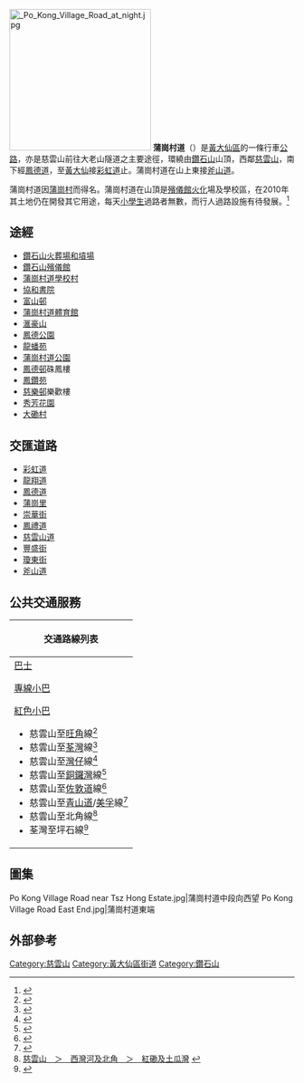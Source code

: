 {{Infobox Hong Kong Road
|中文街道名稱=蒲崗村道
|英文街道名稱=Po Kong Village Road
|圖片=File:Po Kong Village Road middle section (revised).jpg
|圖片說明=蒲崗村道中段向東望
|圖片2=
|圖片說明2=
|隸屬幹線=
|路段總長度=2
|車速限制=
|行車線數量=來回共4條
|所在地區=[[黃大仙區|黃大仙區]]
|起點=[[黃大仙區|黃大仙區]][[彩虹道|彩虹道]]
|終點=[[黃大仙區|黃大仙區]][[斧山道|斧山道]]／[[瓊東街|瓊東街]]交界
|道路命名日期=
|行人專用區=
|命名文件=
|道路動工日期=
|道路興建計劃=
|道路舊名資料=
|道路封閉日期=
|通車日期=
|收費=}}
[[File:_Po_Kong_Village_Road_at_night.jpg|250px]]
'''蒲崗村道'''（{{lang-en|'''Po Kong Village Road'''}}）是[[黃大仙區|黃大仙區]]的一條行車[[公路|公路]]，亦是慈雲山前往大老山隧道之主要途徑，環繞由[[鑽石山|鑽石山]]山頂，西鄰[[慈雲山|慈雲山]]，南下經[[鳳德道|鳳德道]]，至[[黃大仙_(香港地方)|黃大仙]]接[[彩虹道|彩虹道]]止。蒲崗村道在山上東接[[斧山道|斧山道]]。

蒲崗村道因[[蒲崗村|蒲崗村]]而得名。蒲崗村道在山頂是[[殯儀館|殯儀館]][[火化|火化]]場及學校區，在2010年其土地仍在開發其它用途，每天[[小學生|小學生]]過路者無數，而行人過路設施有待發展。<ref>{{Cite web |url=http://www.legco.gov.hk/yr03-04/chinese/fc/fc/papers/f04-08c.pdf |title=香港立法會討論: 蒲崗村道公路 |access-date=2010-03-15 |archive-date=2020-04-05 |archive-url=https://web.archive.org/web/20200405083734/https://www.legco.gov.hk/yr03-04/chinese/fc/fc/papers/f04-08c.pdf |dead-url=no }}</ref>

==途經==
*[[鑽石山火葬場和墳場|鑽石山火葬場和墳場]]
*[[鑽石山殯儀館|鑽石山殯儀館]]
*[[蒲崗村道學校村|蒲崗村道學校村]]
*[[中華基督教會協和書院|協和書院]]
*[[富山邨|富山邨]]
*[[蒲崗村道體育館|蒲崗村道體育館]]
*[[滙豪山|滙豪山]]
*[[鳳德公園|鳳德公園]]
*[[龍蟠苑|龍蟠苑]]
*[[蒲崗村道公園|蒲崗村道公園]]
*[[鳳德邨|鳳德邨]]硃鳳樓
*[[鳳鑽苑|鳳鑽苑]]
*[[慈樂邨|慈樂邨]]樂歡樓
*[[秀芳花園|秀芳花園]]
*[[大磡村|大磡村]]

==交匯道路==
*[[彩虹道|彩虹道]]
*[[龍翔道|龍翔道]]
*[[鳳德道|鳳德道]]
*[[蒲崗里|蒲崗里]]
*[[崇華街|崇華街]]
*[[鳳禮道|鳳禮道]]
*[[慈雲山道|慈雲山道]]
*[[豐盛街|豐盛街]]
*[[瓊東街|瓊東街]]
*[[斧山道|斧山道]]
==公共交通服務==
{| class="mw-collapsible mw-collapsed wikitable" style="background:white; margin: 0 auto; width: auto;"  
! 交通路線列表
|-
|
;[[香港巴士|巴士]]
{{九龍新界巴士簡單列表|2F|3B|3C|3D|3M|3X|5|5C|5P|5X|203E|203X|N3D}}
{{過海隧道巴士簡單列表|116|302|302A}}
{{大嶼山巴士簡單列表|A23|E23|E23A|N23}}
;[[香港小巴|專線小巴]]
{{九龍專線小巴簡單列表|19|19M|33A|33M|66S}}
;[[香港小巴|紅色小巴]]
*慈雲山至[[旺角|旺角]]線<ref>{{Cite web |url=http://www.16seats.net/chi/rmb/r_k33.html |title=慈雲山　—　旺角先達廣場 |access-date=2016-10-21 |archive-date=2020-03-30 |archive-url=https://web.archive.org/web/20200330152017/http://www.16seats.net/chi/rmb/r_k33.html |dead-url=no }}</ref>
*慈雲山至[[荃灣|荃灣]]線<ref>{{Cite web |url=http://www.16seats.net/chi/rmb/r_kn38.html |title=荃灣海壩街　—　慈雲山 |access-date=2016-10-21 |archive-date=2016-09-21 |archive-url=https://web.archive.org/web/20160921011959/http://www.16seats.net/chi/rmb/r_kn38.html |dead-url=no }}</ref>
*慈雲山至[[灣仔|灣仔]]線<ref>{{Cite web |url=http://www.16seats.net/chi/rmb/r_kh32.html |title=慈雲山　＞　銅鑼灣及灣仔 |access-date=2016-10-21 |archive-date=2021-06-18 |archive-url=https://web.archive.org/web/20210618090619/http://www.16seats.net/chi/rmb/r_kh32.html |dead-url=no }}</ref>
*慈雲山至[[銅鑼灣|銅鑼灣]]線<ref>{{Cite web |url=http://www.16seats.net/chi/rmb/r_kh16.html |title=慈雲山　—　銅鑼灣鵝頸橋 |access-date=2016-10-21 |archive-date=2021-06-18 |archive-url=https://web.archive.org/web/20210618111641/http://www.16seats.net/chi/rmb/r_kh16.html |dead-url=no }}</ref>
*慈雲山至[[佐敦道|佐敦道]]線<ref>{{Cite web |url=http://www.16seats.net/chi/rmb/r_k36.html |title=慈雲山　—　佐敦道南京街 |access-date=2016-10-21 |archive-date=2020-03-29 |archive-url=https://web.archive.org/web/20200329071745/http://www.16seats.net/chi/rmb/r_k36.html |dead-url=no }}</ref>
*慈雲山至[[青山道|青山道]]/[[美孚_(香港)|美孚]]線<ref>{{Cite web |url=http://www.16seats.net/chi/rmb/r_k65.html |title=慈雲山　＞　青山道及美孚 |access-date=2016-10-21 |archive-date=2020-04-05 |archive-url=https://web.archive.org/web/20200405015603/http://www.16seats.net/chi/rmb/r_k65.html |dead-url=no }}</ref>
*慈雲山至北角線<ref>[http://www.16seats.net/chi/rmb/r_kh33.html 慈雲山　＞　西灣河及北角　＞　紅磡及土瓜灣] {{webarchive|url=https://web.archive.org/web/20161002071802/http://www.16seats.net/chi/rmb/r_kh33.html |date=2016-10-02 }}</ref>
*荃灣至坪石線<ref>{{Cite web |url=http://www.16seats.net/chi/rmb/r_kn42.html |title=荃灣荃灣街市街　—　新蒲崗及坪石 |access-date=2016-10-21 |archive-date=2016-12-04 |archive-url=https://web.archive.org/web/20161204060847/http://www.16seats.net/chi/rmb/r_kn42.html |dead-url=no }}</ref>
|}

==圖集==
<gallery>
Po Kong Village Road near Tsz Hong Estate.jpg|蒲崗村道中段向西望
Po Kong Village Road East End.jpg|蒲崗村道東端
</gallery>

== 外部參考 ==
{{commonscat|Po Kong Village Road}}
{{reflist}}

[[Category:慈雲山|Category:慈雲山]]
[[Category:黃大仙區街道|Category:黃大仙區街道]]
[[Category:鑽石山|Category:鑽石山]]